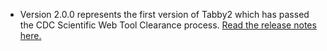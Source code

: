 
  - Version 2.0.0 represents the first version of Tabby2 which has passed the CDC Scientific Web Tool Clearance process. 
    [Read the release notes here.](https://github.com/PPML/tabby2/releases/tag/2.0.0)
